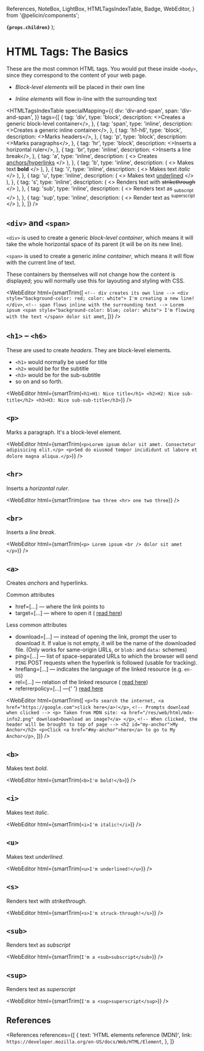   References,
  NoteBox,
  LightBox,
  HTMLTagsIndexTable,
  Badge,
  WebEditor,
} from '@pelicin/components';

  <strong>
    <code>{props.children}</code>
  </strong>
);

<MetadataConfigurer title="HTML Tags: The Basics" dateCreated="2021-01-22" />

# HTML Tags: The Basics

These are the most common HTML tags. You would put these inside `<body>`, since they correspond to the content of your web page.

- <dfn>Block-level elements</dfn> will be placed in their own line

- <dfn>Inline elements</dfn> will flow in-line with the surrounding text

<HTMLTagsIndexTable
  specialMapping={{
    div: 'div-and-span',
    span: 'div-and-span',
  }}
  tags={[
    {
      tag: 'div',
      type: 'block',
      description: <>Creates a generic block-level container</>,
    },
    {
      tag: 'span',
      type: 'inline',
      description: <>Creates a generic inline container</>,
    },
    {
      tag: 'h1-h6',
      type: 'block',
      description: <>Marks headers</>,
    },
    {
      tag: 'p',
      type: 'block',
      description: <>Marks paragraphs</>,
    },
    {
      tag: 'hr',
      type: 'block',
      description: <>Inserts a horizontal ruler</>,
    },
    {
      tag: 'br',
      type: 'inline',
      description: <>Inserts a line break</>,
    },
    {
      tag: 'a',
      type: 'inline',
      description: (
        <>
          Creates <a href="#">anchors/hyperlinks</a>
        </>
      ),
    },
    {
      tag: 'b',
      type: 'inline',
      description: (
        <>
          Makes text <b>bold</b>
        </>
      ),
    },
    {
      tag: 'i',
      type: 'inline',
      description: (
        <>
          Makes text <i>italic</i>
        </>
      ),
    },
    {
      tag: 'u',
      type: 'inline',
      description: (
        <>
          Makes text <u>underlined</u>
        </>
      ),
    },
    {
      tag: 's',
      type: 'inline',
      description: (
        <>
          Renders text with <s>strikethrough</s>
        </>
      ),
    },
    {
      tag: 'sub',
      type: 'inline',
      description: (
        <>
          Renders text as <sub>subscript</sub>
        </>
      ),
    },
    {
      tag: 'sup',
      type: 'inline',
      description: (
        <>
          Render text as <sup>superscript</sup>
        </>
      ),
    },
  ]}
/>

## `<div>` and `<span>`

`<div>` is used to create a generic <dfn>block-level container</dfn>, which means it will take the whole horizontal space of its parent
(it will be on its new line).

`<span>` is used to create a generic <dfn>inline container</dfn>, which means it will flow with the current line of text.

These containers by themselves will not change how the content is displayed; you will normally use this for layouting and styling with CSS.

<WebEditor html={smartTrim([
  `
    <!-- div creates its own line -->
    <div style="background-color: red; color: white">
      I'm creating a new line!
    </div>
  `,
  `
    <!-- span flows inline with the surrounding text -->
    Lorem ipsum
    <span style="background-color: blue; color: white">
      I'm flowing with the text
    </span>
    dolor sit amet
  `,
])} />

## `<h1>` &ndash; `<h6>`

These are used to create <em>headers</em>. They are block-level elements.

- `<h1>` would normally be used for title
- `<h2>` would be for the subtitle
- `<h3>` would be for the sub-subtitle
- so on and so forth.

<WebEditor
  html={smartTrim(`
    <h1>H1: Nice title</h1>
    <h2>H2: Nice sub-title</h2>
    <h3>H3: Nice sub-sub-title</h3>
  `)}
/>

## `<p>`

Marks a paragraph. It's a block-level element.

<WebEditor
  html={smartTrim(`
    <p>Lorem ipsum dolor sit amet. Consectetur adipisicing elit.</p>
    <p>Sed do eiusmod tempor incididunt ut labore et dolore magna aliqua.</p>
  `)}
/>

## `<hr>`

Inserts a <dfn>horizontal ruler</dfn>.

<WebEditor
  html={smartTrim(`
    one two three
    <hr>
    one two three
  `)}
/>

## `<br>`

Inserts a <dfn>line break</dfn>.

<WebEditor
  html={smartTrim(`
    <p>
      Lorem ipsum
      <br />
      dolor sit amet
    </p>
  `)}
/>

## `<a>`

Creates <dfn>anchors</dfn> and hyperlinks.

<Badge color="blue">Common attributes</Badge>
<ul>
  <li>
    <Attribute>href=[...]</Attribute> &mdash; where the link points to
  </li>
  <li>
    <Attribute>target=[...]</Attribute> &mdash; where to open it (
    <a href="/web/html/html-attributes-recurring#target">read here</a>)
  </li>
</ul>

<Badge color="blue">Less common attributes</Badge>
<ul>
  <li>
    <Attribute>download=[...]</Attribute> &mdash; instead of opening the link, prompt the user to
    download it. If value is not empty, it will be the name of the downloaded file. (Only works for
    same-origin URLs, or <code>blob:</code> and <code>data:</code> schemes)
  </li>
  <li>
    <Attribute>ping=[...]</Attribute> &mdash; list of space-separated URLs to which the browser will
    send <code>PING</code> POST requests when the hyperlink is followed (usable for tracking).
  </li>
  <li>
    <Attribute>hreflang=[...]</Attribute> &mdash; indicates the language of the linked resource
    (e.g. <code>en-US</code>)
  </li>
  <li>
    <Attribute>rel=[...]</Attribute> &mdash; relation of the linked resource (
    <a href="/web/html/html-attributes-recurring#rel">read here</a>)
  </li>
  <li>
    <Attribute>referrerpolicy=[...]</Attribute> &mdash;{' '}
    <a href="/web/html/html-attributes-recurring#referrerpolicy"> read here</a>
  </li>
</ul>

<WebEditor html={smartTrim([
  `
    <p>To search the internet, <a href="https://google.com">click here</a>!</p>
  `,
  `
    <!-- Prompts download when clicked -->
    <p>
      Taken from MDN site:
      <a href="/res/web/html/mdx-info2.png" download>Download an image?</a>
    </p>
  `,
  `
    <!-- When clicked, the header will be brought to top of page -->
    <h2 id="my-anchor">My Anchor</h2>
    <p>Click <a href="#my-anchor">here</a> to go to My Anchor</p>
  `,
])} />

## `<b>`

Makes text <em>bold</em>.

<WebEditor
  html={smartTrim(`
    <b>I'm bold!</b>
  `)}
/>

## `<i>`

Makes text <em>italic</em>.

<WebEditor
  html={smartTrim(`
    <i>I'm italic!</i>
  `)}
/>

## `<u>`

Makes text <em>underlined</em>.

<WebEditor
  html={smartTrim(`
    <u>I'm underlined!</u>
  `)}
/>

## `<s>`

Renders text with <em>strikethrough</em>.

<WebEditor
  html={smartTrim(`
    <s>I'm struck-through!</s>
  `)}
/>

## `<sub>`

Renders text as <em>subscript</em>

<WebEditor
  html={smartTrim(`
    I'm a <sub>subscript</sub>
  `)}
/>

## `<sup>`

Renders text as <em>superscript</em>

<WebEditor
  html={smartTrim(`
    I'm a <sup>superscript</sup>
  `)}
/>

## References

<References
  references={[
    {
      text: 'HTML elements reference (MDN)',
      link: `https://developer.mozilla.org/en-US/docs/Web/HTML/Element`,
    },
  ]}
></References>

